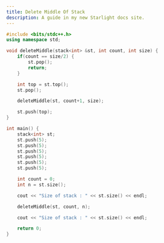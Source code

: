 ```yaml
---
title: Delete Middle Of Stack
description: A guide in my new Starlight docs site.
---
```


```c++
#include <bits/stdc++.h>
using namespace std;

void deleteMiddle(stack<int> &st, int count, int size) {
    if(count == size/2) {
        st.pop();
        return;
    }

    int top = st.top();
    st.pop();

    deleteMiddle(st, count+1, size);

    st.push(top);
}

int main() {
    stack<int> st;
    st.push(5);
    st.push(5);
    st.push(5);
    st.push(5);
    st.push(5);
    st.push(5);

    int count = 0;
    int n = st.size();

    cout << "Size of stack : " << st.size() << endl;

    deleteMiddle(st, count, n);

    cout << "Size of stack : " << st.size() << endl;

    return 0;
}
```